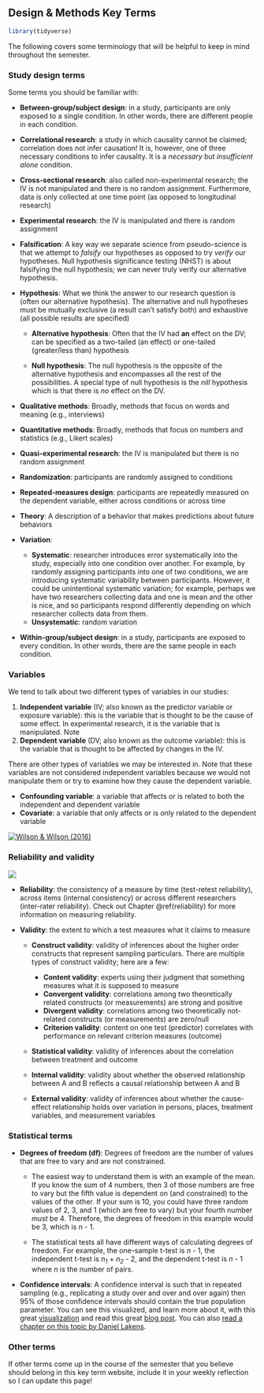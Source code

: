 ## Design & Methods Key Terms

```r
library(tidyverse)
```

The following covers some terminology that will be helpful to keep in mind throughout the semester.

### Study design terms

Some terms you should be familiar with:

-   **Between-group/subject design**: in a study, participants are only exposed to a single condition. In other words, there are different people in each condition.

-   **Correlational research**: a study in which causality cannot be claimed; correlation does not infer causation! It is, however, one of three necessary conditions to infer causality. It is a *necessary* but *insufficient alone* condition.

-   **Cross-sectional research**: also called non-experimental research; the IV is not manipulated and there is no random assignment. Furthermore, data is only collected at one time point (as opposed to longitudinal research)

-   **Experimental research**: the IV is manipulated and there is random assignment

-   **Falsification**: A key way we separate science from pseudo-science is that we attempt to *falsify* our hypotheses as opposed to try *verify* our hypotheses. Null hypothesis significance testing (NHST) is about falsifying the null hypothesis; we can never truly verify our alternative hypothesis.

-   **Hypothesis**: What we think the answer to our research question is (often our alternative hypothesis). The alternative and null hypotheses must be mutually exclusive (a result can't satisfy both) and exhaustive (all possible results are specified)

    -   **Alternative hypothesis**: Often that the IV had **an** effect on the DV; can be specified as a two-tailed (an effect) or one-tailed (greater/less than) hypothesis

    -   **Null hypothesis**: The null hypothesis is the opposite of the alternative hypothesis and encompasses all the rest of the possibilities. A special type of null hypothesis is the *nill* hypothesis which is that there is *no* effect on the DV.

-   **Qualitative methods**: Broadly, methods that focus on words and meaning (e.g., interviews)

-   **Quantitative methods**: Broadly, methods that focus on numbers and statistics (e.g., Likert scales)

-   **Quasi-experimental research**: the IV is manipulated but there is no random assignment

-   **Randomization**: participants are randomly assigned to conditions

-   **Repeated-measures design**: participants are repeatedly measured on the dependent variable, either across conditions or across time

-   **Theory**: A description of a behavior that makes predictions about future behaviors

-   **Variation**:

    -   **Systematic**: researcher introduces error systematically into the study, especially into one condition over another. For example, by randomly assigning participants into one of two conditions, we are introducing systematic variability between participants. However, it could be unintentional systematic variation; for example, perhaps we have two researchers collecting data and one is mean and the other is nice, and so participants respond differently depending on which researcher collects data from them.
    -   **Unsystematic**: random variation

-   **Within-group/subject design**: in a study, participants are exposed to every condition. In other words, there are the same people in each condition.

### Variables

We tend to talk about two different types of variables in our studies:

1.  **Independent variable** (IV; also known as the predictor variable or exposure variable): this is the variable that is thought to be the cause of some effect. In experimental research, it is the variable that is manipulated. Note
2.  **Dependent variable** (DV; also known as the outcome variable): this is the variable that is thought to be affected by changes in the IV.

There are other types of variables we may be interested in. Note that these variables are not considered independent variables because we would not manipulate them or try to examine how they cause the dependent variable.

-   **Confounding variable**: a variable that affects or is related to both the independent and dependent variable
-   **Covariate**: a variable that only affects or is only related to the dependent variable

[![Wilson & Wilson (2016)](images/02-stats-foundations/Possible-relationships-of-a-covariate-and-a-confounder-to-an-exposure-variable-and-an.png)](https://www.researchgate.net/publication/299415540_Confounding_and_causation_in_the_epidemiology_of_lead)

### Reliability and validity

![](images/01-intro/reliability-validity.jpg)

-   **Reliability**: the consistency of a measure by time (test-retest reliability), across items (internal consistency) or across different researchers (inter-rater reliability). Check out Chapter \@ref(reliability) for more information on measuring reliability.

-   **Validity**: the extent to which a test measures what it claims to measure

    -   **Construct validity**: validity of inferences about the higher order constructs that represent sampling particulars. There are multiple types of construct validity; here are a few:

        -   **Content validity**: experts using their judgment that something measures what it is supposed to measure
        -   **Convergent validity**: correlations among two theoretically related constructs (or measurements) are strong and positive
        -   **Divergent validity**: correlations among two theoretically not-related constructs (or measurements) are zero/null
        -   **Criterion validity**: content on one test (predictor) correlates with performance on relevant criterion measures (outcome)

    -   **Statistical validity**: validity of inferences about the correlation between treatment and outcome

    -   **Internal validity**: validity about whether the observed relationship between A and B reflects a causal relationship between A and B

    -   **External validity**: validity of inferences about whether the cause-effect relationship holds over variation in persons, places, treatment variables, and measurement variables

### Statistical terms

-   **Degrees of freedom (df)**: Degrees of freedom are the number of values that are free to vary and are not constrained.

    -   The easiest way to understand them is with an example of the mean. If you know the sum of 4 numbers, then 3 of those numbers are free to vary but the fifth value is dependent on (and constrained) to the values of the other. If your sum is 10, you could have three random values of 2, 3, and 1 (which are free to vary) but your fourth number *must* be 4. Therefore, the degrees of freedom in this example would be 3, which is n - 1.

    -   The statistical tests all have different ways of calculating degrees of freedom. For example, the one-sample t-test is *n* - 1, the independent t-test is *n~1~* + *n~2~* - 2, and the dependent t-test is *n* - 1 where *n* is the number of pairs.

-   **Confidence intervals**: A confidence interval is such that in repeated sampling (e.g., replicating a study over and over and over again) then 95% of those confidence intervals should contain the true population parameter. You can see this visualized, and learn more about it, with this great [visualization](https://rpsychologist.com/d3/ci/) and read this great [blog post](http://daniellakens.blogspot.com/2016/03/the-difference-between-confidence.html). You can also [read a chapter on this topic by Daniel Lakens](https://lakens.github.io/statistical_inferences/confint.html).

### Other terms

If other terms come up in the course of the semester that you believe should belong in this key term website, include it in your weekly reflection so I can update this page!

